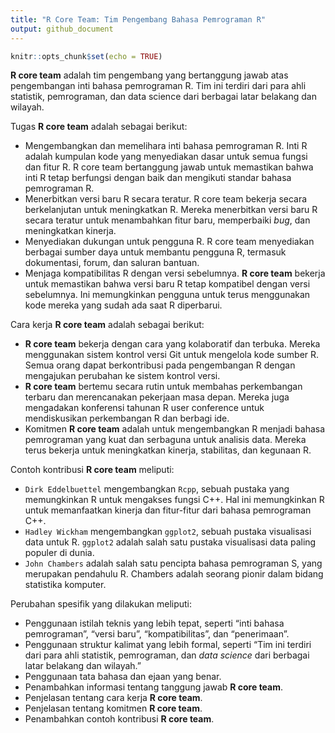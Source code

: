 ```yaml
---
title: "R Core Team: Tim Pengembang Bahasa Pemrograman R"
output: github_document
---
```


```r
knitr::opts_chunk$set(echo = TRUE)
```

__R core team__ adalah tim pengembang yang bertanggung jawab atas pengembangan inti bahasa pemrograman R. Tim ini terdiri dari para ahli statistik, pemrograman, dan data science dari berbagai latar belakang dan wilayah.

Tugas __R core team__ adalah sebagai berikut:

- Mengembangkan dan memelihara inti bahasa pemrograman R. Inti R adalah kumpulan kode yang menyediakan dasar untuk semua fungsi dan fitur R. R core team bertanggung jawab untuk memastikan bahwa inti R tetap berfungsi dengan baik dan mengikuti standar bahasa pemrograman R.
- Menerbitkan versi baru R secara teratur. R core team bekerja secara berkelanjutan untuk meningkatkan R. Mereka menerbitkan versi baru R secara teratur untuk menambahkan fitur baru, memperbaiki _bug_, dan meningkatkan kinerja.
- Menyediakan dukungan untuk pengguna R. R core team menyediakan berbagai sumber daya untuk membantu pengguna R, termasuk dokumentasi, forum, dan saluran bantuan.
- Menjaga kompatibilitas R dengan versi sebelumnya. __R core team__ bekerja untuk memastikan bahwa versi baru R tetap kompatibel dengan versi sebelumnya. Ini memungkinkan pengguna untuk terus menggunakan kode mereka yang sudah ada saat R diperbarui.

Cara kerja __R core team__ adalah sebagai berikut:

- __R core team__ bekerja dengan cara yang kolaboratif dan terbuka. Mereka menggunakan sistem kontrol versi Git untuk mengelola kode sumber R. Semua orang dapat berkontribusi pada pengembangan R dengan mengajukan perubahan ke sistem kontrol versi.
- __R core team__ bertemu secara rutin untuk membahas perkembangan terbaru dan merencanakan pekerjaan masa depan. Mereka juga mengadakan konferensi tahunan R user conference untuk mendiskusikan perkembangan R dan berbagi ide.
- Komitmen __R core team__ adalah untuk mengembangkan R menjadi bahasa pemrograman yang kuat dan serbaguna untuk analisis data. Mereka terus bekerja untuk meningkatkan kinerja, stabilitas, dan kegunaan R.

Contoh kontribusi __R core team__ meliputi:

- `Dirk Eddelbuettel` mengembangkan `Rcpp`, sebuah pustaka yang memungkinkan R untuk mengakses fungsi C++. Hal ini memungkinkan R untuk memanfaatkan kinerja dan fitur-fitur dari bahasa pemrograman C++.
- `Hadley Wickham` mengembangkan `ggplot2`, sebuah pustaka visualisasi data untuk R. `ggplot2` adalah salah satu pustaka visualisasi data paling populer di dunia.
- `John Chambers` adalah salah satu pencipta bahasa pemrograman S, yang merupakan pendahulu R. Chambers adalah seorang pionir dalam bidang statistika komputer.

Perubahan spesifik yang dilakukan meliputi:

- Penggunaan istilah teknis yang lebih tepat, seperti "inti bahasa pemrograman", "versi baru", "kompatibilitas", dan "penerimaan".
- Penggunaan struktur kalimat yang lebih formal, seperti "Tim ini terdiri dari para ahli statistik, pemrograman, dan _data science_ dari berbagai latar belakang dan wilayah."
- Penggunaan tata bahasa dan ejaan yang benar.
- Penambahkan informasi tentang tanggung jawab __R core team__.
- Penjelasan tentang cara kerja __R core team__.
- Penjelasan tentang komitmen __R core team__.
- Penambahkan contoh kontribusi __R core team__.
